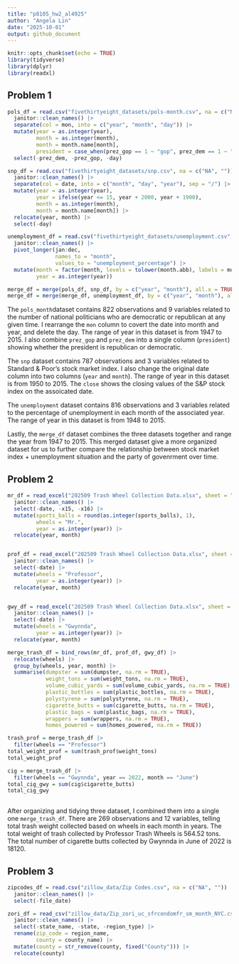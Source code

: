 ```yaml
---
title: "p8105_hw2_al4925"
author: "Angela Lin"
date: "2025-10-01"
output: github_document
---
```


```r
knitr::opts_chunk$set(echo = TRUE)
library(tidyverse)
library(dplyr)
library(readxl)
```

## Problem 1
```r
pols_df = read.csv("fivethirtyeight_datasets/pols-month.csv", na = c("NA", "")) |>
  janitor::clean_names() |> 
  separate(col = mon, into = c("year", "month", "day")) |>
  mutate(year = as.integer(year),
         month = as.integer(month), 
         month = month.name[month],
         president = case_when(prez_gop == 1 ~ "gop", prez_dem == 1 ~ "dem")) |>
  select(-prez_dem, -prez_gop, -day)
```

```r
snp_df = read.csv("fivethirtyeight_datasets/snp.csv", na = c("NA", "")) |>
  janitor::clean_names() |>    
  separate(col = date, into = c("month", "day", "year"), sep = "/") |>
  mutate(year = as.integer(year),
         year = ifelse(year <= 15, year + 2000, year + 1900), 
         month = as.integer(month), 
         month = month.name[month]) |>
  relocate(year, month) |>
  select(-day)
```

```r
unemployment_df = read.csv("fivethirtyeight_datasets/unemployment.csv", na = c("NA", "")) |>
  janitor::clean_names() |>
  pivot_longer(jan:dec, 
               names_to = "month", 
               values_to = "unemployment_percentage") |>
  mutate(month = factor(month, levels = tolower(month.abb), labels = month.name),
         year = as.integer(year))
```

```r
merge_df = merge(pols_df, snp_df, by = c("year", "month"), all.x = TRUE)
merge_df = merge(merge_df, unemployment_df, by = c("year", "month"), all.x = TRUE)
```

The `pols_month`dataset contains 822 observations and 9 variables related to the number of national politicians who are democratic or republican at any given time. I rearrange the `mon` column to covert the date into month and year, and delete the day. The range of year in this dataset is from 1947 to 2015. I also combine `prez_gop` and `prez_dem` into a single column (`president`) showing whether the president is republican or democratic. 


The `snp` dataset contains 787 observations and 3 variables related to Standard & Poor’s stock market index. I also change the original date column into two columns (`year` and `month`). The range of year in this dataset is from 1950 to 2015. The `close` shows the closing values of the S&P stock index on the assoicated date. 


The `unemployment` dataset contains 816 observations and 3 variables related to the percentage of unemployment in each month of the associated year. The range of year in this dataset is from 1948 to 2015.


Lastly, the `merge_df` dataset combines the three datasets together and range the year from 1947 to 2015. This merged dataset give a more organized dataset for us to further compare the relationship between stock market index + unemployment situation and the party of govenrment over time. 


## Problem 2
```r
mr_df = read_excel("202509 Trash Wheel Collection Data.xlsx", sheet = "Mr. Trash Wheel", na = c("NA", "")) |>
  janitor::clean_names() |>
  select(-date, -x15, -x16) |>
  mutate(sports_balls = round(as.integer(sports_balls), 1),
         wheels = "Mr.",
         year = as.integer(year)) |>
  relocate(year, month)


prof_df = read_excel("202509 Trash Wheel Collection Data.xlsx", sheet = "Professor Trash Wheel", na = c("NA", "")) |>
  janitor::clean_names() |>
  select(-date) |>
  mutate(wheels = "Professor",
         year = as.integer(year)) |>
  relocate(year, month)


gwy_df = read_excel("202509 Trash Wheel Collection Data.xlsx", sheet = "Gwynns Falls Trash Wheel", na = c("NA", ""))  |>
  janitor::clean_names() |>
  select(-date) |>
  mutate(wheels = "Gwynnda",
         year = as.integer(year)) |>
  relocate(year, month)

```

```r
merge_trash_df = bind_rows(mr_df, prof_df, gwy_df) |>
  relocate(wheels) |>
  group_by(wheels, year, month) |>
  summarise(dumpster = sum(dumpster, na.rm = TRUE),
            weight_tons = sum(weight_tons, na.rm = TRUE),
            volume_cubic_yards = sum(volume_cubic_yards, na.rm = TRUE),
            plastic_bottles = sum(plastic_bottles, na.rm = TRUE),
            polystyrene = sum(polystyrene, na.rm = TRUE),
            cigarette_butts = sum(cigarette_butts, na.rm = TRUE),
            plastic_bags = sum(plastic_bags, na.rm = TRUE),
            wrappers = sum(wrappers, na.rm = TRUE),
            homes_powered = sum(homes_powered, na.rm = TRUE))
```

```r
trash_prof = merge_trash_df |> 
  filter(wheels == "Professor") 
total_weight_prof = sum(trash_prof$weight_tons)
total_weight_prof

cig = merge_trash_df |>
  filter(wheels == "Gwynnda", year == 2022, month == "June")
total_cig_gwy = sum(cig$cigarette_butts)
total_cig_gwy
  

```
After organizing and tidying three dataset, I combined them into a single one `merge_trash_df`. There are 269 observations and 12 variables, telling total trash weight collected based on wheels in each month in years. The total weight of trash collected by Professor Trash Wheels is 564.52 tons. The total number of cigarette butts collected by Gwynnda in June of 2022 is 18120.


## Problem 3
```r
zipcodes_df = read.csv("zillow_data/Zip Codes.csv", na = c("NA", "")) |>
  janitor::clean_names() |>
  select(-file_date)

```

```r
zori_df = read_csv("zillow_data/Zip_zori_uc_sfrcondomfr_sm_month_NYC.csv", na = c("NA", "")) |>
  janitor::clean_names() |>
  select(-state_name, -state, -region_type) |>
  rename(zip_code = region_name, 
         county = county_name) |>
  mutate(county = str_remove(county, fixed("County"))) |>
  relocate(county)

  
  
``` 
